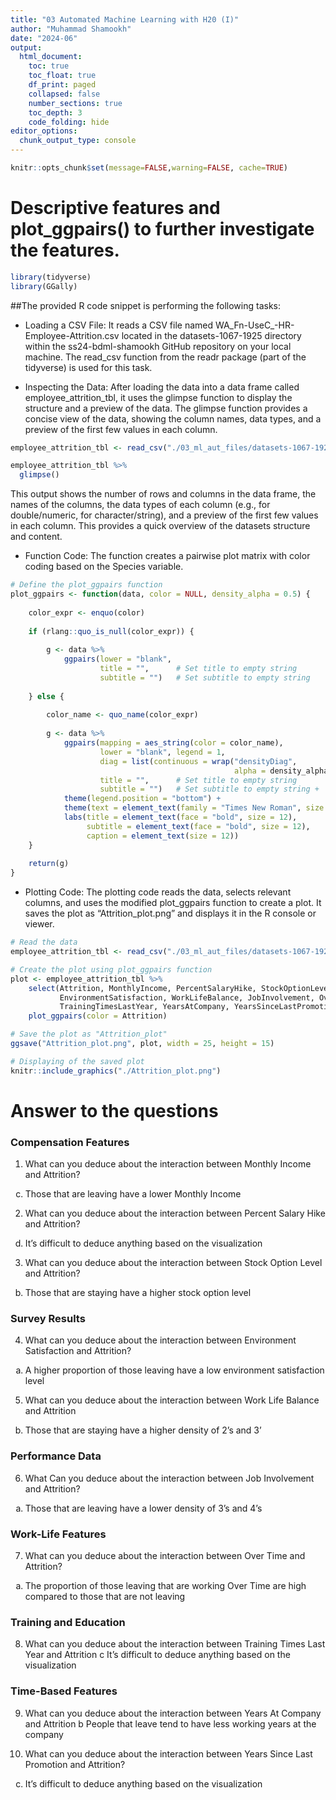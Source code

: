 ```yaml
---
title: "03 Automated Machine Learning with H20 (I)"
author: "Muhammad Shamookh"
date: "2024-06"
output:
  html_document:
    toc: true
    toc_float: true
    df_print: paged
    collapsed: false
    number_sections: true
    toc_depth: 3
    code_folding: hide
editor_options:
  chunk_output_type: console
---
```


```r
knitr::opts_chunk$set(message=FALSE,warning=FALSE, cache=TRUE)
```

# Descriptive features and plot_ggpairs() to further investigate the features.
```r
library(tidyverse)
library(GGally)
```

##The provided R code snippet is performing the following tasks:

- Loading a CSV File:
It reads a CSV file named WA_Fn-UseC_-HR-Employee-Attrition.csv located in the datasets-1067-1925 directory within the ss24-bdml-shamookh GitHub repository on your local machine. The read_csv function from the readr package (part of the tidyverse) is used for this task.

- Inspecting the Data:
After loading the data into a data frame called employee_attrition_tbl, it uses the glimpse function to display the structure and a preview of the data. The glimpse function provides a concise view of the data, showing the column names, data types, and a preview of the first few values in each column.


```r
employee_attrition_tbl <- read_csv("./03_ml_aut_files/datasets-1067-1925-WA_Fn-UseC_-HR-Employee-Attrition.csv")

employee_attrition_tbl %>%
  glimpse()
```
This output shows the number of rows and columns in the data frame, the names of the columns, the data types of each column (e.g., <dbl> for double/numeric, <chr> for character/string), and a preview of the first few values in each column. This provides a quick overview of the datasets structure and content.

- Function Code:
The function creates a pairwise plot matrix with color coding based on the Species variable.

```r
# Define the plot_ggpairs function
plot_ggpairs <- function(data, color = NULL, density_alpha = 0.5) {
   
    color_expr <- enquo(color)
   
    if (rlang::quo_is_null(color_expr)) {
       
        g <- data %>%
            ggpairs(lower = "blank",
                    title = "",      # Set title to empty string
                    subtitle = "")   # Set subtitle to empty string
       
    } else {
       
        color_name <- quo_name(color_expr)
       
        g <- data %>%
            ggpairs(mapping = aes_string(color = color_name),
                    lower = "blank", legend = 1,
                    diag = list(continuous = wrap("densityDiag",
                                                  alpha = density_alpha)),
                    title = "",      # Set title to empty string
                    subtitle = "")   # Set subtitle to empty string +
            theme(legend.position = "bottom") +
            theme(text = element_text(family = "Times New Roman", size = 18)) +
            labs(title = element_text(face = "bold", size = 12),
                 subtitle = element_text(face = "bold", size = 12),
                 caption = element_text(size = 12))
    }
   
    return(g)
}
```

- Plotting Code:
The plotting code reads the data, selects relevant columns, and uses the modified plot_ggpairs function to create a plot. It saves the plot as "Attrition_plot.png" and displays it in the R console or viewer.

```r
# Read the data
employee_attrition_tbl <- read_csv("./03_ml_aut_files/datasets-1067-1925-WA_Fn-UseC_-HR-Employee-Attrition.csv")

# Create the plot using plot_ggpairs function
plot <- employee_attrition_tbl %>%
    select(Attrition, MonthlyIncome, PercentSalaryHike, StockOptionLevel,
           EnvironmentSatisfaction, WorkLifeBalance, JobInvolvement, OverTime,
           TrainingTimesLastYear, YearsAtCompany, YearsSinceLastPromotion) %>%
    plot_ggpairs(color = Attrition)

# Save the plot as "Attrition_plot"
ggsave("Attrition_plot.png", plot, width = 25, height = 15)

# Displaying of the saved plot
knitr::include_graphics("./Attrition_plot.png")

```
# Answer to the questions

### Compensation Features
1. What can you deduce about the interaction between Monthly Income and Attrition?
c. Those that are leaving have a lower Monthly Income

2. What can you deduce about the interaction between Percent Salary Hike and Attrition?
  d. It's difficult to deduce anything based on the visualization

3. What can you deduce about the interaction between Stock Option Level and Attrition?
  b. Those that are staying have a higher stock option level

### Survey Results
4. What can you deduce about the interaction between Environment Satisfaction and Attrition?
  a. A higher proportion of those leaving have a low environment satisfaction level
 
5. What can you deduce about the interaction between Work Life Balance and Attrition
  b. Those that are staying have a higher density of 2's and 3'
 
### Performance Data
6. What Can you deduce about the interaction between Job Involvement and Attrition?
  a. Those that are leaving have a lower density of 3's and 4's
 
### Work-Life Features
7. What can you deduce about the interaction between Over Time and Attrition?
  a. The proportion of those leaving that are working Over Time are high compared to those that are not leaving
 
### Training and Education
8. What can you deduce about the interaction between Training Times Last Year and Attrition
  c It's difficult to deduce anything based on the visualization
 
### Time-Based Features
9. What can you deduce about the interaction between Years At Company and Attrition
  b People that leave tend to have less working years at the company
 
10. What can you deduce about the interaction between Years Since Last Promotion and Attrition?
  c. It's difficult to deduce anything based on the visualization